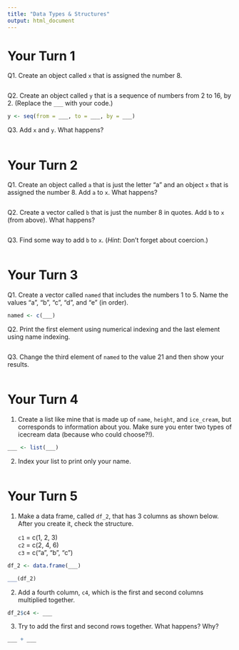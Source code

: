 ```yaml
---
title: "Data Types & Structures"
output: html_document
---
```


# Your Turn 1 

Q1. Create an object called `x` that is assigned the number 8. 

```r

```

Q2. Create an object called `y` that is a sequence of numbers from 2 to 16, by 2. (Replace the `___` with your code.)

```r
y <- seq(from = ___, to = ___, by = ___)
```

Q3. Add `x` and `y`. What happens? 

```r

```

# Your Turn 2

Q1. Create an object called `a` that is just the letter "a" and an object `x` that is assigned the number 8. Add `a` to `x`. What happens?

```r

```

Q2. Create a vector called `b` that is just the number 8 in quotes. Add `b` to `x` (from above). What happens?

```r

```


Q3. Find some way to add `b` to `x`. (*Hint*: Don't forget about coercion.)

```r

```

# Your Turn 3

Q1. Create a vector called `named` that includes the numbers 1 to 5. Name the values "a", "b", "c", "d", and "e" (in order). 

```r
named <- c(___)
```

Q2. Print the first element using numerical indexing and the last element using name indexing.

```r

```

Q3. Change the  third element of `named` to the value 21 and then show your results.

```r

```

# Your Turn 4

1. Create a list like mine that is made up of `name`, `height`, and `ice_cream`, but corresponds to information about you. Make sure you enter two types of icecream data (because who could choose?!).

```r
___ <- list(___)
```


2. Index your list to print only your name.

```r

```

# Your Turn 5

1. Make a data frame, called `df_2`, that has 3 columns as shown below. After you create it, check the structure.

    `c1` = c(1, 2, 3) <br>
    `c2` = c(2, 4, 6) <br>
    `c3` = c("a", "b", "c")

```r
df_2 <- data.frame(___)

___(df_2)
```

2. Add a fourth column, `c4`, which is the first and second columns multiplied together.

```r
df_2$c4 <- ___
```

3. Try to add the first and second rows together. What happens? Why?

```r
___ + ___
```

